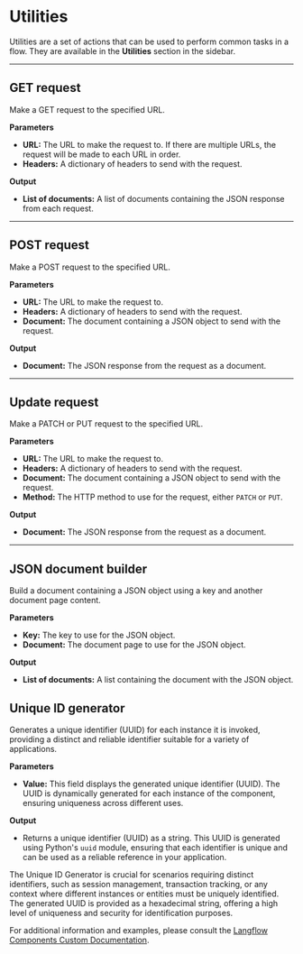 
# Utilities

Utilities are a set of actions that can be used to perform common tasks in a flow. They are available in the **Utilities** section in the sidebar.

---

## GET request

Make a GET request to the specified URL.

**Parameters**

- **URL:** The URL to make the request to. If there are multiple URLs, the request will be made to each URL in order.
- **Headers:** A dictionary of headers to send with the request.

**Output**

- **List of documents:** A list of documents containing the JSON response from each request.

---

## POST request

Make a POST request to the specified URL.

**Parameters**

- **URL:** The URL to make the request to.
- **Headers:** A dictionary of headers to send with the request.
- **Document:** The document containing a JSON object to send with the request.

**Output**

- **Document:** The JSON response from the request as a document.

---

## Update request

Make a PATCH or PUT request to the specified URL.

**Parameters**

- **URL:** The URL to make the request to.
- **Headers:** A dictionary of headers to send with the request.
- **Document:** The document containing a JSON object to send with the request.
- **Method:** The HTTP method to use for the request, either `PATCH` or `PUT`.

**Output**

- **Document:** The JSON response from the request as a document.

---

## JSON document builder

Build a document containing a JSON object using a key and another document page content.

**Parameters**

- **Key:** The key to use for the JSON object.
- **Document:** The document page to use for the JSON object.

**Output**

- **List of documents:** A list containing the document with the JSON object.

## Unique ID generator

Generates a unique identifier (UUID) for each instance it is invoked, providing a distinct and reliable identifier suitable for a variety of applications.

**Parameters**

- **Value:** This field displays the generated unique identifier (UUID). The UUID is dynamically generated for each instance of the component, ensuring uniqueness across different uses.

**Output**

- Returns a unique identifier (UUID) as a string. This UUID is generated using Python's `uuid` module, ensuring that each identifier is unique and can be used as a reliable reference in your application.

<Admonition type="note" title="Note">
  The Unique ID Generator is crucial for scenarios requiring distinct
  identifiers, such as session management, transaction tracking, or any context
  where different instances or entities must be uniquely identified. The
  generated UUID is provided as a hexadecimal string, offering a high level of
  uniqueness and security for identification purposes.
</Admonition>

For additional information and examples, please consult the [Langflow Components Custom Documentation](http://docs.langflow.org/components/custom).
